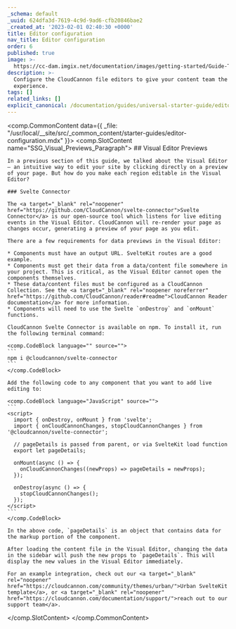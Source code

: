 ```yaml
---
_schema: default
_uuid: 624dfa3d-7619-4c9d-9ad6-cfb20846bae2
_created_at: '2023-02-01 02:40:30 +0000'
title: Editor configuration
nav_title: Editor configuration
order: 6
published: true
image: >-
  https://cc-dam.imgix.net/documentation/images/getting-started/Guide-Thumbnails/CloudCannon-Getting-Started-Thumbnail-SvelteKit.png
description: >-
  Configure the CloudCannon file editors to give your content team the best
  experience.
tags: []
related_links: []
explicit_canonical: /documentation/guides/universal-starter-guide/editor-configuration/
---
```

<comp.CommonContent data={{ _file: "/usr/local/__site/src/_common_content/starter-guides/editor-configuration.mdx" }}>
  <comp.SlotContent name="SSG_Visual_Previews_Paragraph">
    ## Visual Editor Previews

    In a previous section of this guide, we talked about the Visual Editor — an intuitive way to edit your site by clicking directly on a preview of your page. But how do you make each region editable in the Visual Editor?

    ### Svelte Connector

    The <a target="_blank" rel="noopener" href="https://github.com/CloudCannon/svelte-connector">Svelte Connector</a> is our open-source tool which listens for live editing events in the Visual Editor. CloudCannon will re-render your page as changes occur, generating a preview of your page as you edit.

    There are a few requirements for data previews in the Visual Editor:

    * Components must have an output URL. SvelteKit routes are a good example.
    * Components must get their data from a data/content file somewhere in your project. This is critical, as the Visual Editor cannot open the components themselves.
    * These data/content files must be configured as a CloudCannon Collection. See the <a target="_blank" rel="noopener noreferrer" href="https://github.com/CloudCannon/reader#readme">CloudCannon Reader documentation</a> for more information.
    * Components will need to use the Svelte `onDestroy` and `onMount` functions.

    CloudCannon Svelte Connector is available on npm. To install it, run the following terminal command:

    <comp.CodeBlock language="" source="">
    ```
    npm i @cloudcannon/svelte-connector
    ```
    </comp.CodeBlock>

    Add the following code to any component that you want to add live editing to:

    <comp.CodeBlock language="JavaScript" source="">
    ```
    <script>
      import { onDestroy, onMount } from 'svelte';
      import { onCloudCannonChanges, stopCloudCannonChanges } from '@cloudcannon/svelte-connector';

      // pageDetails is passed from parent, or via SvelteKit load function
      export let pageDetails;

      onMount(async () => {
        onCloudCannonChanges((newProps) => pageDetails = newProps);
      });

      onDestroy(async () => {
        stopCloudCannonChanges();
      });
    </script>
    ```
    </comp.CodeBlock>

    In the above code, `pageDetails` is an object that contains data for the markup portion of the component.

    After loading the content file in the Visual Editor, changing the data in the sidebar will push the new props to `pageDetails`. This will display the new values in the Visual Editor immediately.

    For an example integration, check out our <a target="_blank" rel="noopener" href="https://cloudcannon.com/community/themes/urban/">Urban SvelteKit template</a>, or <a target="_blank" rel="noopener" href="https://cloudcannon.com/documentation/support/">reach out to our support team</a>.

  </comp.SlotContent>
</comp.CommonContent>